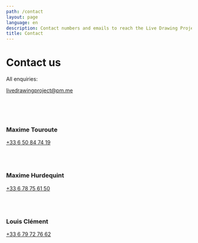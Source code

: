 ```yaml
---
path: /contact
layout: page
language: en
description: Contact numbers and emails to reach the Live Drawing Project team
title: Contact
---
```


# Contact us

All enquiries:

<a href="mailto:livedrawingproject@pm.me">livedrawingproject@pm.me</a>

<br />
<br />
<br />

### Maxime Touroute

<a href="telto:+336 50 84 74 19">+33 6 50 84 74 19</a>

<br />
<br />


### Maxime Hurdequint

<a href="telto:+336 78 75 61 50">+33 6 78 75 61 50</a>

<br />
<br />


### Louis Clément

<a href="telto:+336 79 72 76 62">+33 6 79 72 76 62</a>
